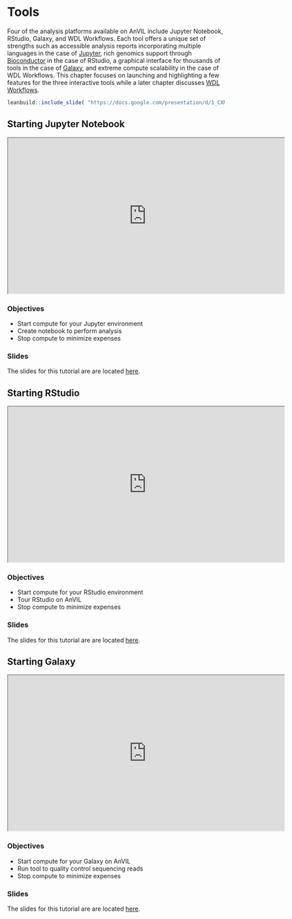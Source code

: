 # Tools

Four of the analysis platforms available on AnVIL include Jupyter Notebook, RStudio, Galaxy, and WDL Workflows.  Each tool offers a unique set of strengths such as accessible analysis reports incorporating multiple languages in the case of [Jupyter](https://anvilproject.org/learn/interactive-analysis/getting-started-with-jupyter-notebooks), rich genomics support through [Bioconductor](https://anvilproject.org/learn/interactive-analysis/getting-started-with-bioconductor) in the case of RStudio, a graphical interface for thousands of tools in the case of [Galaxy](https://anvilproject.org/learn/interactive-analysis/getting-started-with-galaxy), and extreme compute scalability in the case of WDL Workflows.  This chapter focuses on launching and highlighting a few features for the three interactive tools while a later chapter discusses [WDL Workflows](https://jhudatascience.org/AnVIL_Book_Getting_Started/workflows.html).

```r
leanbuild::include_slide( "https://docs.google.com/presentation/d/1_CXM3bVvauH6eahRg94zjC6fc6NGDrrnCt33jAABPRk/edit#slide=id.geb3ae37d4e_0_10" )
```

## Starting Jupyter Notebook

<iframe src="https://drive.google.com/file/d/1ZhPYFy4zuAHhPhF6T4pUgSReBmPJM-wg/preview" width="640" height="360" allow="autoplay"></iframe>

### Objectives

- Start compute for your Jupyter environment
- Create notebook to perform analysis
- Stop compute to minimize expenses

### Slides

The slides for this tutorial are are located [here](https://docs.google.com/presentation/d/1GYUP874Qd7K3S0Ls6iWY_M4jywpRb53qw0f78OBCFwk).

## Starting RStudio

<iframe src="https://drive.google.com/file/d/1v72ZG8JIRDUaewFQgGfcCO_qoM4eYmYX/preview" width="640" height="360" allow="autoplay"></iframe>

### Objectives

- Start compute for your RStudio environment
- Tour RStudio on AnVIL
- Stop compute to minimize expenses

### Slides

The slides for this tutorial are are located [here](https://docs.google.com/presentation/d/1eypYLLqD11-NwHLs4adGpcuSB07dYEJfAaALSMvgzqw).

## Starting Galaxy

<iframe src="https://drive.google.com/file/d/16QEY8x-gBsUkKEeO3w_H-I4SLIBPloXd/preview" width="640" height="360" allow="autoplay"></iframe>

### Objectives

- Start compute for your Galaxy on AnVIL
- Run tool to quality control sequencing reads
- Stop compute to minimize expenses

### Slides

The slides for this tutorial are are located [here](https://docs.google.com/presentation/d/1yYCg4cPVBMMDghT17B4XzROieqyMH99Ex9nMm_Scm9Q).
